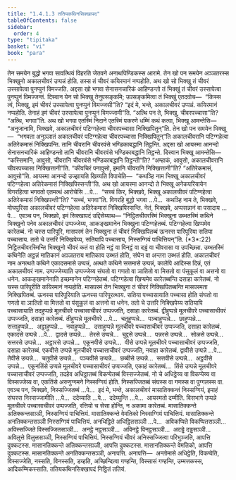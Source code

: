 ```yaml
---
title: "1.4.1.3 ततियकथिनसिक्खापद"
tableOfContents: false
sidebar:
  order: 4
type: "tipitaka"
basket: "vi"
book: "para"
---
```



<DynamicBreadcrumb />

<Division number="497" book="para">

<Paragraph number="1921" book="para">
तेन समयेन बुद्धो भगवा सावत्थियं विहरति जेतवने अनाथपिण्डिकस्स आरामे. तेन खो पन समयेन अञ्ञतरस्स भिक्खुनो अकालचीवरं उप्पन्नं होति. तस्स तं चीवरं कयिरमानं नप्पहोति. अथ खो सो भिक्खु तं चीवरं उस्सापेत्वा पुनप्पुनं विमज्जति. अद्दसा खो भगवा सेनासनचारिकं आहिण्डन्तो तं भिक्खुं तं चीवरं उस्सापेत्वा पुनप्पुनं विमज्जन्तं. दिस्वान येन सो भिक्खु तेनुपसङ्कमि; उपसङ्कमित्वा तं भिक्खुं एतदवोच—  “किस्स त्वं, भिक्खु, इमं चीवरं उस्सापेत्वा पुनप्पुनं विमज्जसी”ति? “इदं मे, भन्ते, अकालचीवरं उप्पन्नं. कयिरमानं नप्पहोति. तेनाहं इमं चीवरं उस्सापेत्वा पुनप्पुनं विमज्जामी”ति. “अत्थि पन ते, भिक्खु, चीवरपच्चासा”ति? “अत्थि, भगवा”ति. अथ खो भगवा एतस्मिं निदाने एतस्मिं पकरणे धम्मिं कथं कत्वा, भिक्खू आमन्तेसि—  “अनुजानामि, भिक्खवे, अकालचीवरं पटिग्गहेत्वा चीवरपच्चासा निक्खिपितुन्”ति.
</Paragraph>

</Division>
<Division number="498" book="para">

<Paragraph number="1922" book="para">
तेन खो पन समयेन भिक्खू—  “भगवता अनुञ्ञातं अकालचीवरं पटिग्गहेत्वा चीवरपच्चासा निक्खिपितुन्”ति अकालचीवरानि पटिग्गहेत्वा अतिरेकमासं निक्खिपन्ति. तानि चीवरानि चीवरवंसे भण्डिकाबद्धानि तिट्ठन्ति. अद्दसा खो आयस्मा आनन्दो सेनासनचारिकं आहिण्डन्तो तानि चीवरानि चीवरवंसे भण्डिकाबद्धानि तिट्ठन्ते. दिस्वान भिक्खू आमन्तेसि—  “कस्सिमानि, आवुसो, चीवरानि चीवरवंसे भण्डिकाबद्धानि तिट्ठन्ती”ति? “अम्हाकं, आवुसो, अकालचीवरानि चीवरपच्चासा निक्खित्तानी”ति. “कीवचिरं पनावुसो, इमानि चीवरानि निक्खित्तानी”ति? “अतिरेकमासं, आवुसो”ति. आयस्मा आनन्दो उज्झायति खिय्यति विपाचेति—  “कथञ्हि नाम भिक्खू अकालचीवरं पटिग्गहेत्वा अतिरेकमासं निक्खिपिस्सन्ती”ति.
</Paragraph>

<Paragraph number="1923" book="para">
अथ खो आयस्मा आनन्दो ते भिक्खू अनेकपरियायेन विगरहित्वा भगवतो एतमत्थं आरोचेसि …पे…  “सच्चं किर, भिक्खवे, भिक्खू अकालचीवरं पटिग्गहेत्वा अतिरेकमासं निक्खिपन्ती”ति? “सच्चं, भगवा”ति. विगरहि बुद्धो भगवा …पे…  कथञ्हि नाम ते, भिक्खवे, मोघपुरिसा अकालचीवरं पटिग्गहेत्वा अतिरेकमासं निक्खिपिस्सन्ति. नेतं, भिक्खवे, अप्पसन्नानं वा पसादाय …पे…  एवञ्च पन, भिक्खवे, इमं सिक्खापदं उद्दिसेय्याथ—
</Paragraph>

</Division>
<Division number="499" book="para">

<Paragraph number="1924" book="para">
<Emphasis>“निट्ठितचीवरस्मिं भिक्खुना उब्भतस्मिं कथिने भिक्खुनो पनेव अकालचीवरं उप्पज्जेय्य, आकङ्खमानेन भिक्खुना पटिग्गहेतब्बं. पटिग्गहेत्वा खिप्पमेव कारेतब्बं. नो चस्स पारिपूरि, मासपरमं तेन भिक्खुना तं चीवरं निक्खिपितब्बं ऊनस्स पारिपूरिया सतिया पच्चासाय. ततो चे उत्तरि निक्खिपेय्य, सतियापि पच्चासाय, निस्सग्गियं पाचित्तियन्”</Emphasis>ति. (*3*:<Emphasis>22</Emphasis>)
</Paragraph>

</Division>
<Division number="500" book="para">

<Paragraph number="1925" book="para">
<Emphasis>निट्ठितचीवरस्मिन्</Emphasis>ति भिक्खुनो चीवरं कतं वा होति नट्ठं वा विनट्ठं वा दड्ढं वा चीवरासा वा उपच्छिन्ना.
</Paragraph>

<Paragraph number="1926" book="para">
<Emphasis>उब्भतस्मिं कथिने</Emphasis>ति अट्ठन्नं मातिकानं अञ्ञतराय मातिकाय उब्भतं होति, संघेन वा अन्तरा उब्भतं होति.
</Paragraph>

<Paragraph number="1927" book="para">
<Emphasis>अकालचीवरं</Emphasis> नाम अनत्थते कथिने एकादसमासे उप्पन्नं, अत्थते कथिने सत्तमासे उप्पन्नं, कालेपि आदिस्स दिन्नं, एतं अकालचीवरं नाम.
</Paragraph>

<Paragraph number="1928" book="para">
<Emphasis>उप्पज्जेय्या</Emphasis>ति उप्पज्जेय्य संघतो वा गणतो वा ञातितो वा मित्ततो वा पंसुकूलं वा अत्तनो वा धनेन.
</Paragraph>

<Paragraph number="1929" book="para">
<Emphasis>आकङ्खमानेना</Emphasis>ति इच्छमानेन पटिग्गहेतब्बं.
</Paragraph>

<Paragraph number="1930" book="para">
<Emphasis>पटिग्गहेत्वा खिप्पमेव कारेतब्बन्</Emphasis>ति दसाहा कारेतब्बं.
</Paragraph>

<Paragraph number="1931" book="para">
<Emphasis>नो चस्स पारिपूरी</Emphasis>ति कयिरमानं नप्पहोति.
</Paragraph>

<Paragraph number="1932" book="para">
<Emphasis>मासपरमं तेन भिक्खुना तं चीवरं निक्खिपितब्बन्</Emphasis>ति मासपरमता निक्खिपितब्बं.
</Paragraph>

<Paragraph number="1933" book="para">
<Emphasis>ऊनस्स पारिपूरिया</Emphasis>ति ऊनस्स पारिपूरत्थाय.
</Paragraph>

<Paragraph number="1934" book="para">
<Emphasis>सतिया पच्चासाया</Emphasis>ति पच्चासा होति संघतो वा गणतो वा ञातितो वा मित्ततो वा पंसुकूलं वा अत्तनो वा धनेन.
</Paragraph>

<Paragraph number="1935" book="para">
<Emphasis>ततो चे उत्तरि निक्खिपेय्य सतियापि पच्चासाया</Emphasis>ति तदहुप्पन्ने मूलचीवरे पच्चासाचीवरं उप्पज्जति, दसाहा कारेतब्बं. द्वीहुप्पन्ने मूलचीवरे पच्चासाचीवरं उप्पज्जति, दसाहा कारेतब्बं. तीहुप्पन्ने मूलचीवरे …पे…  चतूहुप्पन्ने…  पञ्चाहुप्पन्ने…  छाहुप्पन्ने…  सत्ताहुप्पन्ने…  अट्ठाहुप्पन्ने…  नवाहुप्पन्ने…  दसाहुप्पन्ने मूलचीवरे पच्चासाचीवरं उप्पज्जति, दसाहा कारेतब्बं. एकादसे उप्पन्ने …पे…  द्वादसे उप्पन्ने…  तेरसे उप्पन्ने…  चुद्दसे उप्पन्ने…  पन्नरसे उप्पन्ने…  सोळसे उप्पन्ने…  सत्तरसे उप्पन्ने…  अट्ठारसे उप्पन्ने…  एकूनवीसे उप्पन्ने…  वीसे उप्पन्ने मूलचीवरे पच्चासाचीवरं उप्पज्जति, दसाहा कारेतब्बं. एकवीसे उप्पन्ने मूलचीवरे पच्चासाचीवरं उप्पज्जति, नवाहा कारेतब्बं. द्वावीसे उप्पन्ने …पे…  तेवीसे उप्पन्ने…  चतुवीसे उप्पन्ने…  पञ्चवीसे उप्पन्ने…  छब्बीसे उप्पन्ने…  सत्तवीसे उप्पन्ने…  अट्ठवीसे उप्पन्ने…  एकूनतिंसे उप्पन्ने मूलचीवरे पच्चासाचीवरं उप्पज्जति, एकाहं कारेतब्बं…  तिंसे उप्पन्ने मूलचीवरे पच्चासाचीवरं उप्पज्जति, तदहेव अधिट्ठातब्बं विकप्पेतब्बं विस्सज्जेतब्बं. नो चे अधिट्ठेय्य वा विकप्पेय्य वा विस्सज्जेय्य वा, एकतिंसे अरुणुग्गमने निस्सग्गियं होति. निस्सज्जितब्बं संघस्स वा गणस्स वा पुग्गलस्स वा. एवञ्च पन, भिक्खवे, निस्सज्जितब्बं …पे…  इदं मे, भन्ते, अकालचीवरं मासातिक्कन्तं निस्सग्गियं, इमाहं संघस्स निस्सज्जामीति …पे…  ददेय्याति …पे…  ददेय्युन्ति …पे…  आयस्मतो दम्मीति.
</Paragraph>

<Paragraph number="1936" book="para">
विसभागे उप्पन्ने मूलचीवरे पच्चासाचीवरं उप्पज्जति, रत्तियो च सेसा होन्ति, न अकामा कारेतब्बं.
</Paragraph>

</Division>
<Division number="501" book="para">

<Paragraph number="1937" book="para">
मासातिक्कन्ते अतिक्कन्तसञ्ञी, निस्सग्गियं पाचित्तियं. मासातिक्कन्ते वेमतिको निस्सग्गियं पाचित्तियं. मासातिक्कन्ते अनतिक्कन्तसञ्ञी निस्सग्गियं पाचित्तियं. अनधिट्ठिते अधिट्ठितसञ्ञी …पे…  अविकप्पिते विकप्पितसञ्ञी…  अविस्सज्जिते विस्सज्जितसञ्ञी…  अनट्ठे नट्ठसञ्ञी…  अविनट्ठे विनट्ठसञ्ञी…  अदड्ढे दड्ढसञ्ञी…  अविलुत्ते विलुत्तसञ्ञी, निस्सग्गियं पाचित्तियं.
</Paragraph>

<Paragraph number="1938" book="para">
निस्सग्गियं चीवरं अनिस्सज्जित्वा परिभुञ्जति, आपत्ति दुक्कटस्स. मासानतिक्कन्ते अतिक्कन्तसञ्ञी, आपत्ति दुक्कटस्स. मासानतिक्कन्ते वेमतिको, आपत्ति दुक्कटस्स. मासानतिक्कन्ते अनतिक्कन्तसञ्ञी, अनापत्ति.
</Paragraph>

</Division>
<Division number="502" book="para">

<Paragraph number="1939" book="para">
अनापत्ति—  अन्तोमासे अधिट्ठेति, विकप्पेति, विस्सज्जेति, नस्सति, विनस्सति, डय्हति, अच्छिन्दित्वा गण्हन्ति, विस्सासं गण्हन्ति, उम्मत्तकस्स, आदिकम्मिकस्साति.

</Paragraph>
</Division>

<Paragraph number="1940" type="center" book="para">
ततियकथिनसिक्खापदं निट्ठितं ततियं.
</Paragraph>